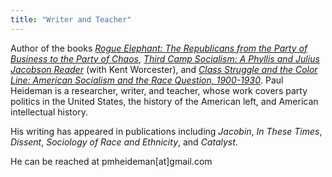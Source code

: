 ```yaml
---
title: "Writer and Teacher"
---
```


Author of the books [*Rogue Elephant: The Republicans from the Party of Business to the Party of Chaos*](https://www.versobooks.com/products/3071-rogue-elephant?srsltid=AfmBOopkwixwhTX2USNS5AEzmM2EuYpouSODgQcqpoSpuHgV9lhKyLgG), [*Third Camp Socialism: A Phyllis and Julius Jacobson Reader*](https://brill.com/display/title/71849) (with Kent Worcester), and [*Class Struggle and the Color Line: American Socialism and the Race Question, 1900-1930*](https://www.haymarketbooks.org/books/946-class-struggle-and-the-color-line). Paul Heideman is a researcher, writer, and teacher, whose work covers party politics in the United States, the history of the American left, and American intellectual history.

His writing has appeared in publications including *Jacobin*, *In These Times*, *Dissent*, *Sociology of Race and Ethnicity*, and *Catalyst*.



He can be reached at pmheideman[at]gmail.com